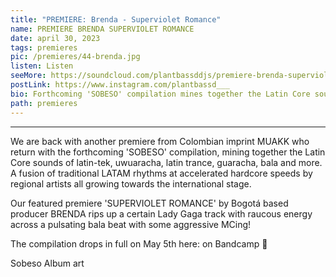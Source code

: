 ---
title: "PREMIERE: Brenda - Superviolet Romance"
name: PREMIERE BRENDA SUPERVIOLET ROMANCE
date: april 30, 2023
tags: premieres
pic: /premieres/44-brenda.jpg
listen: Listen
seeMore: https://soundcloud.com/plantbassddjs/premiere-brenda-superviolet-romance
postLink: https://www.instagram.com/plantbassd___
bio: Forthcoming 'SOBESO' compilation mines together the Latin Core sounds of latin-tek, uwuaracha, latin trance, guaracha, bala and more
path: premieres
---

<SoundCloud
  url="https://soundcloud.com/plantbassddjs/premiere-brenda-superviolet-romance"
  name="Superviolet Romance"
/>

<hr />

We are back with another premiere from Colombian imprint MUAKK who return with the forthcoming 'SOBESO' compilation, mining together the Latin Core sounds of latin-tek, uwuaracha, latin trance, guaracha, bala and more. A fusion of traditional LATAM rhythms at accelerated hardcore speeds by regional artists all growing towards the international stage.

Our featured premiere 'SUPERVIOLET ROMANCE' by Bogotá based producer BRENDA rips up a certain Lady Gaga track with raucous energy across a pulsating bala beat with some aggressive MCing!

The compilation drops in full on May 5th here: <HoverLink url="muakk.bandcamp.com/album/sobeso" inline external /> on Bandcamp 🌱

<Picture src="/premieres/44-sobeso.jpg" alt="Sobeso album art" size={1200} />
<p className="smallText">Sobeso Album art</p>
